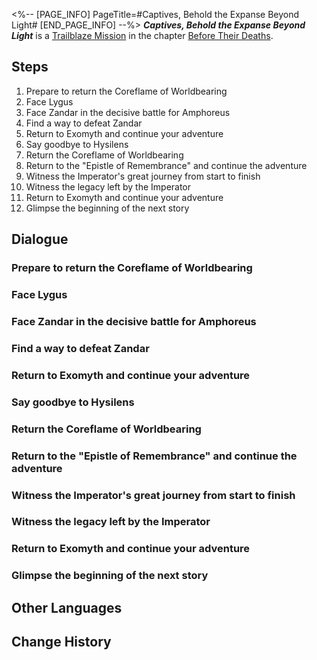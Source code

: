 <%-- [PAGE_INFO]
PageTitle=#Captives, Behold the Expanse Beyond Light#
[END_PAGE_INFO] --%>
{{Stub|Dialogue.}}
{{Mission Infobox
|id            = 1040612
|title         = 
|image         = Mission Captives, Behold the Expanse Beyond Light.png{{subst:void|<!--$UPLOAD:<<SpriteOutput/Chronicle/1040612.png>-<Mission Captives, Behold the Expanse Beyond Light.png>-<Fate's Atlas Images>>-->}}
|type          = Trailblaze
|event_name    = 
|chapter       = Before Their Deaths
|requirements  = [[Trailblaze Mission]] ''[[Sea, Bury the Wine-Dark Dreams]]'' completed
|summary       = Following the song, you awakened Hysilens, who had been waiting here, and faced the threat of Lygus together. Lygus revealed his true identity: He is the consciousness of Zandar, Genius Society #1. He intended to destroy Nous through Irontomb, liberate the Erudition, and trigger the war among the Aeons. You and Hysilens were no match for Zandar's boundless power, but Cyrene and the geniuses had already laid their trap, using the power of Remembrance to draw Zandar into a loop. You seized this opportunity to complete an Era Nova that would delay Irontomb's birth. Meanwhile, Hysilens learned of Cerydra's final thoughts before her sacrifice &mdash; The monarch of Amphoreus had left a gift for her, and an unknown chess piece for you. In addition, Dan Heng was confronting Evernight at an uncertain time and place. The origin of Evernight seemed closely tied to March 7th's secret...
|characters    = Trailblazer
|startLocation = [[Amphoreus]] - [[Vortex of Genesis]]
|world         = Amphoreus
|area          = Vortex of Genesis
|prev          = Sea, Bury the Wine-Dark Dreams
|next          = 
|rewards       = Trailblaze EXP*1,200; Stellar Jade*150; Traveler's Guide*20; Disorder Ambrosia*480; Beneath the Bubbles*1 { text = ''Beneath the Bubbles'' }; Frozen Tides*1 { text = ''Frozen Tides'' }; Credit*150,000
}}
'''''Captives, Behold the Expanse Beyond Light''''' is a [[Trailblaze Mission]] in the chapter [[Before Their Deaths]].

==Steps==
# Prepare to return the Coreflame of Worldbearing
# Face Lygus
# Face Zandar in the decisive battle for Amphoreus
# Find a way to defeat Zandar
# Return to Exomyth and continue your adventure
# Say goodbye to Hysilens
# Return the Coreflame of Worldbearing
# Return to the "Epistle of Remembrance" and continue the adventure
# Witness the Imperator's great journey from start to finish
# Witness the legacy left by the Imperator
# Return to Exomyth and continue your adventure
# Glimpse the beginning of the next story

<!--
==Gameplay Notes==

--><!--
==Trial Character==

-->
==Dialogue==
{{Stub Dialogue}}
===Prepare to return the Coreflame of Worldbearing{{subst:void|<!--104061201-->}}===
{{Mission Description|type=trailblaze|location=Vortex of Genesis|The music for the curtain call has begun to play, and the show nears its end... But before that, the silent audience will offer you their applause, celebrating your completion of this tragedy, commemorating your path toward the next tragedy.<br />Toward the tragedy he yearns for.<br />Either banish the audience from this mythical theater, or let this performance become the swan song of all creation.}}
{{Dialogue Start}}
:{{tx}}
{{Dialogue End}}

===Face Lygus{{subst:void|<!--104061202-->}}===
{{Dialogue Start}}
:{{tx}}
{{Dialogue End}}

===Face Zandar in the decisive battle for Amphoreus{{subst:void|<!--104061204-->}}===
{{Dialogue Start}}
:{{tx}}
{{Dialogue End}}

===Find a way to defeat Zandar{{subst:void|<!--104061206-->}}===
{{Dialogue Start}}
:{{tx}}
{{Dialogue End}}

===Return to Exomyth and continue your adventure{{subst:void|<!--104061222-->}}===
{{Mission Description|type=trailblaze|location=Vortex of Genesis|update|The curtain call music has ended. You must use the Coreflame to burn down this empty theater, then raise the curtain for the next act. Will it be an absurd tragedy, or a preposterous comedy? Only by moving forward can we glimpse what lies ahead, while everything behind us faces another final bow.<br />But there's no need for regret or lingering attachment, for generations fall like leaves, and so, too, do heroes.}}
{{Dialogue Start}}
:{{tx}}
{{Dialogue End}}

===Say goodbye to Hysilens{{subst:void|<!--104061210-->}}===
{{Dialogue Start}}
:{{tx}}
{{Dialogue End}}

===Return the Coreflame of Worldbearing{{subst:void|<!--104061211-->}}===
{{Dialogue Start}}
:{{tx}}
{{Dialogue End}}

===Return to the "Epistle of Remembrance" and continue the adventure{{subst:void|<!--104061214-->}}===
{{Mission Description|type=trailblaze|location=Vortex of Genesis|update|Complete your conquest in the ocean at the boundaries of this world, and eternally slumber in the sound of tides. Eternally slumber in the sound of tides, and complete your conquest in the ocean at the boundaries of this world.<br />They were never terrified of this prophecy. Rather, they somewhat looked forward to it.<br />Back then, they stood on the shores of Loukas, watching the yet-unextinguished sun sink into the sea, imagining the day when the prophecy would come true.<br />But she didn't know that the sea she dreamed of wasn't just a small pond. Nor was it just an empty shore.<br />She didn't know that she had no desire for eternal rest. And what she truly yearned for was never a conquest.<br />Thinking of the scenes that were so out of place, they watched together as the sun slowly, ever so slowly, sank into the sea, as if it would never rise again.}}
{{Dialogue Start}}
:{{tx}}
{{Dialogue End}}

===Witness the Imperator's great journey from start to finish{{subst:void|<!--104061215-->}}===
{{Dialogue Start}}
:{{tx}}
{{Dialogue End}}

===Witness the legacy left by the Imperator{{subst:void|<!--104061219-->}}===
{{Dialogue Start}}
:{{tx}}
{{Dialogue End}}

===Return to Exomyth and continue your adventure{{subst:void|<!--104061223-->}}===
{{Dialogue Start}}
:{{tx}}
{{Dialogue End}}

===Glimpse the beginning of the next story{{subst:void|<!--104061221-->}}===
{{Dialogue Start}}
:{{tx}}
{{Dialogue End}}

==Other Languages==
{{Other Languages
|en   = Captives, Behold the Expanse Beyond Light
|zhs  = 囚人啊，踏过日影见沧溟
|zht  = 囚人啊，踏過日影見滄溟
|ja   = 囚人よ、影を踏み越え蒼海を仰げ
|ko   = 죄수여, 그림자를 딛고 푸른 바다를 봐다오
|es   = Prisionero, contempla el mar allende el sol
|fr   = Captifs, contemplez l'immensité au-delà du soleil
|ru   = О узник, перешагни тень и узри море
|th   = นักโทษเอ๋ย จงข้ามผ่านเงาตะวัน เพื่อยลห้วงทะเล
|vi   = Hỡi Tù Nhân, Hãy Bước Qua Bóng Nắng Để Thấy Biển Trời
|de   = Gefangene, schaut in die Weiten jenseits des Lichts
|id   = Tahanan, Langkahi Bayangan Mentari Menuju Samudra Biru
|pt   = Cativos, Contemplem a Vastidão Além da Luz
}}

==Change History==
{{Change History|3.5}}
